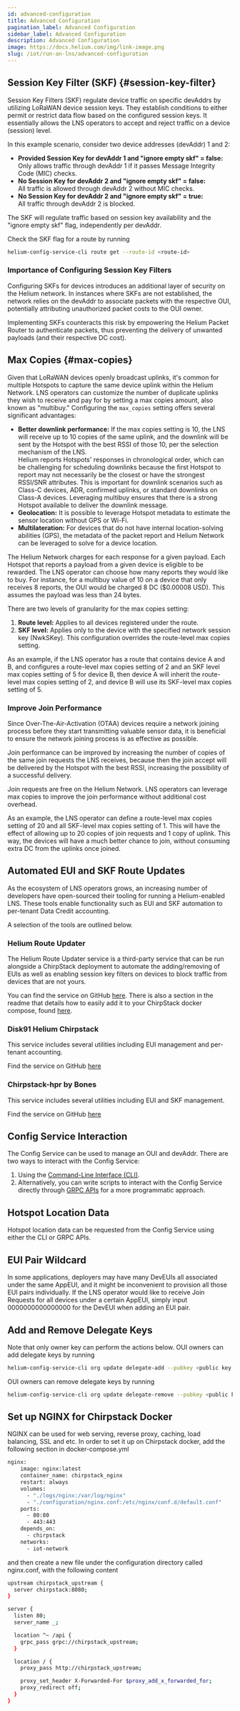 ```yaml
---
id: advanced-configuration
title: Advanced Configuration
pagination_label: Advanced Configuration
sidebar_label: Advanced Configuration
description: Advanced Configuration
image: https://docs.helium.com/img/link-image.png
slug: /iot/run-an-lns/advanced-configuration
---
```



## Session Key Filter (SKF) {#session-key-filter}

Session Key Filters (SKF) regulate device traffic on specific devAddrs by utilizing LoRaWAN device
session keys. They establish conditions to either permit or restrict data flow based on the
configured session keys. It essentially allows the LNS operators to accept and reject traffic on a
device (session) level.

In this example scenario, consider two device addresses (devAddr) 1 and 2:

- **Provided Session Key for devAddr 1 and "ignore empty skf" = false:**  
  Only allows traffic through devAddr 1 if it passes Message Integrity Code (MIC) checks.
- **No Session Key for devAddr 2 and "ignore empty skf" = false:**  
  All traffic is allowed through devAddr 2 without MIC checks.
- **No Session Key for devAddr 2 and "ignore empty skf" = true:**  
  All traffic through devAddr 2 is blocked.

The SKF will regulate traffic based on session key availability and the "ignore empty skf" flag,
independently per devAddr.

Check the SKF flag for a route by running

```bash
helium-config-service-cli route get --route-id <route-id>
```

### Importance of Configuring Session Key Filters

Configuring SKFs for devices introduces an additional layer of security on the Helium network. In
instances where SKFs are not established, the network relies on the devAddr to associate packets
with the respective OUI, potentially attributing unauthorized packet costs to the OUI owner.

Implementing SKFs counteracts this risk by empowering the Helium Packet Router to authenticate
packets, thus preventing the delivery of unwanted payloads (and their respective DC cost).

## Max Copies {#max-copies}

Given that LoRaWAN devices openly broadcast uplinks, it's common for multiple Hotspots to capture
the same device uplink within the Helium Network. LNS operators can customize the number of
duplicate uplinks they wish to receive and pay for by setting a max copies amount, also known as
"multibuy." Configuring the `max_copies` setting offers several significant advantages:

- **Better downlink performance:** If the max copies setting is 10, the LNS will receive up to 10
  copies of the same uplink, and the downlink will be sent by the Hotspot with the best RSSI of
  those 10, per the selection mechanism of the LNS.  
  Helium reports Hotspots' responses in chronological order, which can be challenging for scheduling
  downlinks because the first Hotspot to report may not necessarily be the closest or have the
  strongest RSSI/SNR attributes. This is important for downlink scenarios such as Class-C devices,
  ADR, confirmed uplinks, or standard downlinks on Class-A devices. Leveraging multibuy ensures that
  there is a strong Hotspot available to deliver the downlink message.
- **Geolocation:** It is possible to leverage Hotspot metadata to estimate the sensor location
  without GPS or Wi-Fi.
- **Multilateration:** For devices that do not have internal location-solving abilities (GPS), the
  metadata of the packet report and Helium Network can be leveraged to solve for a device location.

The Helium Network charges for each response for a given payload. Each Hotspot that reports a
payload from a given device is eligible to be rewarded. The LNS operator can choose how many reports
they would like to buy. For instance, for a multibuy value of 10 on a device that only receives 8
reports, the OUI would be charged 8 DC ($0.00008 USD). This assumes the payload was less than 24
bytes.

There are two levels of granularity for the max copies setting:

1. **Route level:** Applies to all devices registered under the route.
2. **SKF level:** Applies only to the device with the specified network session key (NwkSKey). This
   configuration overrides the route-level max copies setting.

As an example, if the LNS operator has a route that contains device A and B, and configures a
route-level max copies setting of 2 and an SKF level max copies setting of 5 for device B, then
device A will inherit the route-level max copies setting of 2, and device B will use its SKF-level
max copies setting of 5.

### Improve Join Performance

Since Over-The-Air-Activation (OTAA) devices require a network joining process before they start
transmitting valuable sensor data, it is beneficial to ensure the network joining process is as
effective as possible.

Join performance can be improved by increasing the number of copies of the same join requests the
LNS receives, because then the join accept will be delivered by the Hotspot with the best RSSI,
increasing the possibility of a successful delivery.

Join requests are free on the Helium Network. LNS operators can leverage max copies to improve the
join performance without additional cost overhead.

As an example, the LNS operator can define a route-level max copies setting of 20 and all SKF-level
max copies setting of 1. This will have the effect of allowing up to 20 copies of join requests and
1 copy of uplink. This way, the devices will have a much better chance to join, without consuming
extra DC from the uplinks once joined.

## Automated EUI and SKF Route Updates

As the ecosystem of LNS operators grows, an increasing number of developers have open-sourced their
tooling for running a Helium-enabled LNS. These tools enable functionality such as EUI and SKF
automation to per-tenant Data Credit accounting.

A selection of the tools are outlined below.

### Helium Route Updater

The Helium Route Updater service is a third-party service that can be run alongside a ChirpStack
deployment to automate the adding/removing of EUIs as well as enabling session key filters on
devices to block traffic from devices that are not yours.

You can find the service on GitHub
[here](https://github.com/thisisdevelopment/helium-route-updater). There is also a section in the
readme that details how to easily add it to your ChirpStack docker compose, found
[here](https://github.com/thisisdevelopment/helium-route-updater#chirpstack-docker-compose-usage).

### Disk91 Helium Chirpstack

This service includes several utilities including EUI management and per-tenant accounting.

Find the service on GitHub [here](https://github.com/disk91/helium-chirpstack-community)

### Chirpstack-hpr by Bones

This service includes several utilities including EUI and SKF management.

Find the service on GitHub [here](https://github.com/ccall48/chirpstack-hpr)

## Config Service Interaction

The Config Service can be used to manage an OUI and devAddr. There are two ways to interact with the
Config Service:

1. Using the [Command-Line Interface (CLI)](https://github.com/helium/helium-config-service-cli).
1. Alternatively, you can write scripts to interact with the Config Service directly through
   [GRPC APIs](https://github.com/helium/proto/blob/master/src/service/iot_config.proto) for a more
   programmatic approach.

## Hotspot Location Data

Hotspot location data can be requested from the Config Service using either the CLI or GRPC APIs.

## EUI Pair Wildcard

In some applications, deployers may have many DevEUIs all associated under the same AppEUI, and it
might be inconvenient to provision all those EUI pairs individually. If the LNS operator would like
to receive Join Requests for all devices under a certain AppEUI, simply input 0000000000000000 for
the DevEUI when adding an EUI pair.

## Add and Remove Delegate Keys

Note that only owner key can perform the actions below. OUI owners can add delegate keys by running

```bash
helium-config-service-cli org update delegate-add --pubkey <public key of the delegate key pair you are trying to add> --keypair <relative path of your **owner** keypair path> --commit
```

OUI owners can remove delegate keys by running

```bash
helium-config-service-cli org update delegate-remove --pubkey <public key of the delegate key pair you are trying to remove> --keypair <relative path of your **owner** keypair path> --commit
```

## Set up NGINX for Chirpstack Docker

NGINX can be used for web serving, reverse proxy, caching, load balancing, SSL and etc. In order to
set it up on Chirpstack docker, add the following section in docker-compose.yml

```bash
nginx:
    image: nginx:latest
    container_name: chirpstack_nginx
    restart: always
    volumes:
      - "./logs/nginx:/var/log/nginx"
      - "./configuration/nginx.conf:/etc/nginx/conf.d/default.conf"
    ports:
      - 80:80
      - 443:443
    depends_on:
      - chirpstack
    networks:
      - iot-network
```

and then create a new file under the configuration directory called nginx.conf, with the following
content

```bash
upstream chirpstack_upstream {
  server chirpstack:8080;
}

server {
  listen 80;
  server_name _;

  location ^~ /api {
    grpc_pass grpc://chirpstack_upstream;
  }

  location / {
    proxy_pass http://chirpstack_upstream;

    proxy_set_header X-Forwarded-For $proxy_add_x_forwarded_for;
    proxy_redirect off;
  }
}
```
